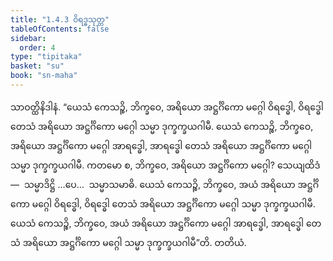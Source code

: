 ```yaml
---
title: "1.4.3 ဝိရဒ္ဓသုတ္တ"
tableOfContents: false
sidebar:
  order: 4
type: "tipitaka"
basket: "su"
book: "sn-maha"
---
```



<DynamicBreadcrumb />

<Division number="33" book="sn-maha">

<Paragraph number="121" book="sn-maha">
သာဝတ္ထိနိဒါနံ. “ယေသံ ကေသဉ္စိ, ဘိက္ခဝေ, အရိယော အဋ္ဌင်္ဂိကော မဂ္ဂေါ ဝိရဒ္ဓေါ, ဝိရဒ္ဓေါ တေသံ အရိယော အဋ္ဌင်္ဂိကော မဂ္ဂေါ သမ္မာ ဒုက္ခက္ခယဂါမီ. ယေသံ ကေသဉ္စိ, ဘိက္ခဝေ, အရိယော အဋ္ဌင်္ဂိကော မဂ္ဂေါ အာရဒ္ဓေါ, အာရဒ္ဓေါ တေသံ အရိယော အဋ္ဌင်္ဂိကော မဂ္ဂေါ သမ္မာ ဒုက္ခက္ခယဂါမီ. ကတမော စ, ဘိက္ခဝေ, အရိယော အဋ္ဌင်္ဂိကော မဂ္ဂေါ? သေယျထိဒံ—  သမ္မာဒိဋ္ဌိ …ပေ…  သမ္မာသမာဓိ. ယေသံ ကေသဉ္စိ, ဘိက္ခဝေ, အယံ အရိယော အဋ္ဌင်္ဂိကော မဂ္ဂေါ ဝိရဒ္ဓေါ, ဝိရဒ္ဓေါ တေသံ အရိယော အဋ္ဌင်္ဂိကော မဂ္ဂေါ သမ္မာ ဒုက္ခက္ခယဂါမီ. ယေသံ ကေသဉ္စိ, ဘိက္ခဝေ, အယံ အရိယော အဋ္ဌင်္ဂိကော မဂ္ဂေါ အာရဒ္ဓေါ, အာရဒ္ဓေါ တေသံ အရိယော အဋ္ဌင်္ဂိကော မဂ္ဂေါ သမ္မာ ဒုက္ခက္ခယဂါမီ”တိ.

</Paragraph>
</Division>

<Paragraph number="122" type="center" book="sn-maha">
တတိယံ.
</Paragraph>